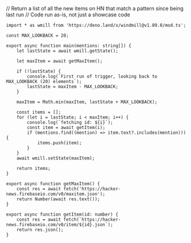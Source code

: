 // Return a list of all the new items on HN that match a pattern since being last run
// Code run as-is, not just a showcase code

```tsx
import * as wmill from 'https://deno.land/x/windmill@v1.89.0/mod.ts';

const MAX_LOOKBACK = 20;

export async function main(mentions: string[]) {
	let lastState = await wmill.getState();

	let maxItem = await getMaxItem();

	if (!lastState) {
		console.log(`First run of trigger, looking back to MAX_LOOKBACK (20) elements`);
		lastState = maxItem - MAX_LOOKBACK;
	}

	maxItem = Math.min(maxItem, lastState + MAX_LOOKBACK);

	const items = [];
	for (let i = lastState; i < maxItem; i++) {
		console.log(`fetching id: ${i}`);
		const item = await getItem(i);
		if (mentions.find((mention) => item.text?.includes(mention))) {
			items.push(item);
		}
	}
	await wmill.setState(maxItem);

	return items;
}

export async function getMaxItem() {
	const res = await fetch('https://hacker-news.firebaseio.com/v0/maxitem.json');
	return Number(await res.text());
}

export async function getItem(id: number) {
	const res = await fetch(`https://hacker-news.firebaseio.com/v0/item/${id}.json`);
	return res.json();
}
```
